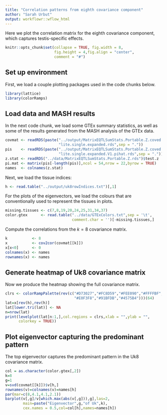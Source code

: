 ```yaml
---
title: "Correlation patterns from eighth covariance component"
author: "Sarah Urbut"
output: workflowr::wflow_html
---
```


Here we plot the correlation matrix for the eighth covariance
component, which captures testis-specific effects.

```r
knitr::opts_chunk$set(collapse = TRUE, fig.width = 8,
                      fig.height = 4,fig.align = "center",
                      comment = "#")
```

## Set up environment

First, we load a couple plotting packages used in the code chunks below.

```r
library(lattice)
library(colorRamps)
```

## Load data and MASH results

In the next code chunk, we load some GTEx summary statistics, as well
as some of the results generated from the MASH analysis of the GTEx
data.

```r
covmat <- readRDS(paste("../output/MatrixEQTLSumStats.Portable.Z.coved.K3.P3",
                        "lite.single.expanded.rds",sep = "."))
pis    <- readRDS(paste("../output/MatrixEQTLSumStats.Portable.Z.coved.K3.P3",
                        "lite.single.expanded.V1.pihat.rds",sep = "."))$pihat
z.stat <- readRDS("../data/MatrixEQTLSumStats.Portable.Z.rds")$test.z
pi.mat <- matrix(pis[-length(pis)],ncol = 54,nrow = 22,byrow = TRUE)
names  <- colnames(z.stat)
```

Next, we load the tissue indices:

```r
h <- read.table("../output/uk8rowIndices.txt")[,1]
```

For the plots of the eigenvectors, we load the colours that are
conventionally used to represent the tissues in plots.

```r
missing.tissues <- c(7,8,19,20,24,25,31,34,37)
color.gtex      <- read.table("../data/GTExColors.txt",sep = '\t',
                              comment.char = '')[-missing.tissues,]
```

Compute the correlations from the $k=8$ covariance matrix.

```r
k           <- 8
x           <- cov2cor(covmat[[k]])
x[x<0]      <- 0
colnames(x) <- names
rownames(x) <- names
```

## Generate heatmap of Uk8 covariance matrix

Now we produce the heatmap showing the full covariance matrix.

```r
clrs <- colorRampPalette(rev(c("#D73027","#FC8D59","#FEE090","#FFFFBF",
                               "#E0F3F8","#91BFDB","#4575B4")))(64)
lat=x[rev(h),rev(h)]
lat[lower.tri(lat)] <- NA
n=nrow(lat)
print(levelplot(lat[n:1,],col.regions = clrs,xlab = "",ylab = "",
      colorkey = TRUE))
```

## Plot eigenvector capturing the predominant pattern

The top eigenvector captures the predominant pattern in the Uk8
covariance matrix.

```r
col = as.character(color.gtex[,2])
k=8
g=1
v=svd(covmat[[k]])$v[h,]
rownames(v)=colnames(v)=names[h]
par(mar=c(8,4.1,4.1,2.1))
barplot(v[,g]/v[which.max(abs(v[,g])),g],las=2,
        main=paste("Eigenvector",g,"of Uk",k),
        cex.names = 0.5,col=col[h],names=names[h])
````
